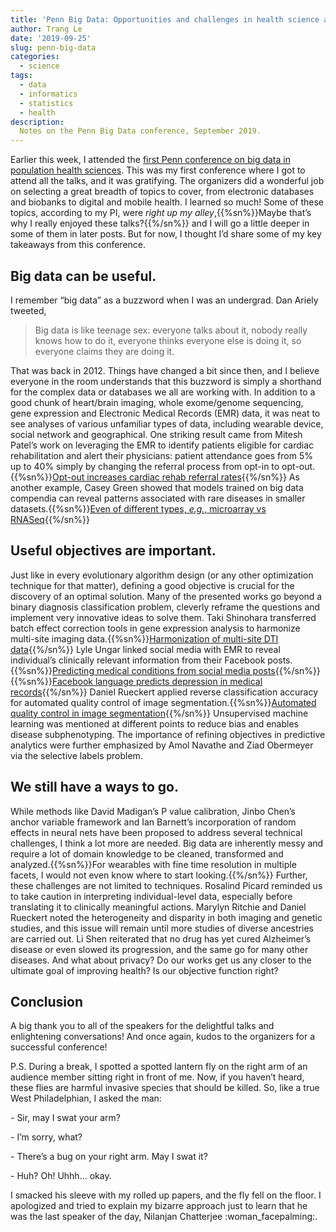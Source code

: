 ```yaml
---
title: 'Penn Big Data: Opportunities and challenges in health science applications'
author: Trang Le
date: '2019-09-25'
slug: penn-big-data
categories:
  - science
tags:
  - data
  - informatics
  - statistics
  - health
description:
  Notes on the Penn Big Data conference, September 2019.
---
```


Earlier this week, I attended the [first Penn conference on big data in
population health sciences](https://www.dbei.med.upenn.edu/big-data).
This was my first conference where I got to attend all the talks, and it was gratifying.
The organizers did a wonderful job on selecting a great breadth of topics to cover, from electronic databases and biobanks to digital and mobile health.
I learned so much!
Some of these topics, according to my PI, were *right up my alley*,{{%sn%}}Maybe that’s why I really enjoyed these talks?{{%/sn%}} and I will go a little deeper in some of them in later posts.
But for now, I thought I’d share some of my key takeaways from this conference.

## Big data can be useful. 

I remember "big data" as a buzzword when I was an undergrad.
Dan Ariely tweeted,

> Big data is like teenage sex: everyone talks about it, nobody really knows how to do it, everyone thinks everyone else is doing it, so everyone claims they are doing it.

That was back in 2012.
Things have changed a bit since then, and I believe everyone in the room understands that this buzzword is simply a shorthand for the complex data or databases we all are working with.
In addition to a good chunk of heart/brain imaging, whole exome/genome sequencing, gene expression and Electronic Medical Records (EMR) data, it was neat to see analyses of various unfamiliar types of data, including wearable device, social network and geographical.
One striking result came from Mitesh Patel’s work on leveraging the EMR to identify patients eligible for cardiac rehabilitation and alert their physicians: patient attendance goes from 5% up to 40% simply by changing the referral process from opt-in to opt-out.{{%sn%}}[Opt-out increases cardiac rehab referral rates ](doi.org/10.1161/circ.136.suppl_1.19699){{%/sn%}}
As another example, Casey Green showed that models trained on big data compendia can reveal patterns associated with rare diseases in smaller datasets.{{%sn%}}[Even of different types, *e.g.*, microarray vs RNASeq](doi.org/10.1016/j.cels.2019.04.003){{%/sn%}}

## Useful objectives are important.
Just like in every evolutionary algorithm design (or any other optimization technique for that matter), defining a good objective is crucial for the discovery of an optimal solution.
Many of the presented works go beyond a binary diagnosis classification problem, cleverly reframe the questions and implement very innovative ideas to solve them. 
Taki Shinohara transferred batch effect correction tools in gene expression analysis to harmonize multi-site imaging data.{{%sn%}}[Harmonization of multi-site DTI data](doi.org/10.1016/j.neuroimage.2017.08.047){{%/sn%}}
Lyle Ungar linked social media with EMR to reveal individual’s clinically relevant information from their Facebook posts.{{%sn%}}[Predicting medical conditions from social media posts](https://doi.org/10.1371/journal.pone.0215476){{%/sn%}}{{%sn%}}[Facebook language predicts depression in medical records](doi.org/10.1073/pnas.1802331115){{%/sn%}}
Daniel Rueckert applied reverse classification accuracy for automated quality control of image segmentation.{{%sn%}}[Automated quality control in image segmentation](doi.org/10.1186/s12968-019-0523-x){{%/sn%}}
Unsupervised machine learning was mentioned at different points to reduce bias and enables disease subphenotyping.
The importance of refining objectives in predictive analytics were further emphasized by Amol Navathe and Ziad Obermeyer via the selective labels problem.


## We still have a ways to go.

While methods like David Madigan’s P value calibration, Jinbo Chen’s anchor variable framework and Ian Barnett’s incorporation of random effects in neural nets have been proposed to address several technical challenges, I think a lot more are needed.
Big data are inherently messy and require a lot of domain knowledge to be cleaned, transformed and analyzed.{{%sn%}}For wearables with fine time resolution in multiple facets, I would not even know where to start looking.{{%/sn%}}
Further, these challenges are not limited to techniques.
Rosalind Picard reminded us to take caution in interpreting individual-level data, especially before translating it to clinically meaningful actions.
Marylyn Ritchie and Daniel Rueckert noted the heterogeneity and disparity in both imaging and genetic studies, and this issue will remain until more studies of diverse ancestries are carried out.
Li Shen reiterated that no drug has yet cured Alzheimer’s disease or even slowed its progression, and the same go for many other diseases.
And what about privacy?
Do our works get us any closer to the ultimate goal of improving health?
Is our objective function right?

## Conclusion

A big thank you to all of the speakers for the delightful talks and enlightening conversations! And once again, kudos to the organizers for a successful conference! 

P.S. During a break, I spotted a spotted lantern fly on the right arm of an audience member sitting right in front of me.
Now, if you haven’t heard, these flies are harmful invasive species that should be killed.
So, like a true West Philadelphian, I asked the man: 

\- Sir, may I swat your arm?

\- I’m sorry, what?

\- There’s a bug on your right arm. May I swat it?

\- Huh? Oh! Uhhh… okay.

I smacked his sleeve with my rolled up papers, and the fly fell on the floor. I apologized and tried to explain my bizarre approach just to learn that he was the last speaker of the day, Nilanjan Chatterjee :woman_facepalming:.

